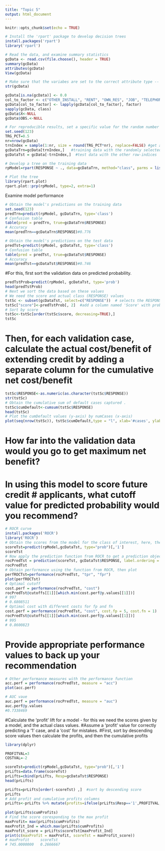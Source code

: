 ---
title: "Topic 5"
output: html_document
---

```{r setup, include=FALSE}
knitr::opts_chunk$set(echo = TRUE)
```

```{r}
# Install the 'rpart' package to develop decision trees
install.packages('rpart')
library('rpart')
```

```{r}
# Read the data, and examine summary statistics 
gcData <- read.csv(file.choose(), header = TRUE)
summary(gcData)
attributes(gcData)
View(gcData)
```

```{r}
# Make sure that the variabes are set to the correct attribute type -- factor, integer, numeric
str(gcData)
```

```{r}
gcData[is.na(gcData)] <- 0.0
col_to_factor <- c("OTHER_INSTALL", "RENT", "OWN_RES", "JOB", "TELEPHONE", "FOREIGN", "RESPONSE", "SAV_ACCT", "EMPLOYMENT", "MALE_DIV", "MALE_SINGLE", "MALE_MAR_or_WID", "CO.APPLICANT", "GUARANTOR", "PRESENT_RESIDENT", "REAL_ESTATE", "PROP_UNKN_NONE", "CHK_ACCT", "HISTORY", "NEW_CAR", "USED_CAR", "FURNITURE", "RADIO.TV", "EDUCATION", "RETRAINING")
gcData[col_to_factor] <- lapply(gcData[col_to_factor], factor)
sapply(gcData, class)
gcData$X<-NULL
gcData$OBS.<-NULL

# For reproducible results, set a specific value for the random number seed
set.seed(123)
TRG_PCT=0.5
nr=nrow(gcData)
trnIndex = sample(1:nr, size = round(TRG_PCT*nr), replace=FALSE) #get a random 50% sample of row-indices
gcDataTrn=gcData[trnIndex,]   #training data with the randomly selected row-indices
gcDataTst = gcData[-trnIndex,]  #test data with the other row-indices

# Develop a tree on the training data
rpModel=rpart(RESPONSE ~ ., data=gcDataTrn, method="class", parms = list(split ='information'), control = rpart.control(minsplit = 10, cp=0.02908277))

# Plot the tree
library(rpart.plot)
rpart.plot::prp(rpModel, type=2, extra=1)
```

Examine model performance
```{r}
# Obtain the model's predictions on the training data
set.seed(123)
predTrn=predict(rpModel, gcDataTrn, type='class')
# Confusion table
table(pred = predTrn, true=gcDataTrn$RESPONSE)
# Accuracy
mean(predTrn==gcDataTrn$RESPONSE)#0.776

# Obtain the model's predictions on the test data
predTst=predict(rpModel, gcDataTst, type='class')
# Confusion table
table(pred = predTst, true=gcDataTst$RESPONSE)
# Accuracy
mean(predTst==gcDataTst$RESPONSE)#0.746
```
#For this, first sort the validation data on predicted probability.
```{r}
predTstProb=predict(rpModel, gcDataTst, type='prob')
head(predTstProb)
# Next we sort the data based on these values
# We need the score and actual class (RESPONSE) values
tstSc <- subset(gcDataTst, select=c("RESPONSE"))  # selects the RESPONSE column into tstSc
tstSc["score"]<-predTstProb[, 2]  #add a column named 'Score' with prob(1) values in the first column of predTstProb
# Sort by score
tstSc<-tstSc[order(tstSc$score, decreasing=TRUE),]
tstSc
```
# Then, for each validation case, calculate the actual cost/benefit of extending credit by adding a separate column for the cumulative net cost/benefit
```{r} 
tstSc$RESPONSE<-as.numeric(as.character(tstSc$RESPONSE))
str(tstSc)
# Obtain the cumulative sum of default cases captured .
tstSc$cumDefault<-cumsum(tstSc$RESPONSE)
head(tstSc)
# Plot the cumDefault values (y-axis) by numCases (x-axis)
plot(seq(nrow(tstSc)), tstSc$cumDefault,type = "l", xlab='#cases', ylab='#default')
```
# How far into the validation data would you go to get maximum net benefit? 
# In using this model to score future credit # applicants, what cutoff value for predicted probability would you recommend?
```{r}
# ROCR curve
install.packages('ROCR')
library('ROCR')
# Obtain the scores from the model for the class of interest, here, the prob('1')
scoreTst=predict(rpModel,gcDataTst, type="prob")[,'1']  
scoreTst
# Now apply the prediction function from ROCR to get a prediction object
rocPredTst = prediction(scoreTst, gcDataTst$RESPONSE, label.ordering = c('0', '1'))  
rocPredTst
# Obtain performance using the function from ROCR, then plot
perfROCTst=performance(rocPredTst, "tpr", "fpr")
plot(perfROCTst)
# Optimal cutoff
cost.perf = performance(rocPredTst, "cost")
rocPredTst@cutoffs[[1]][which.min(cost.perf@y.values[[1]])]
# 997 
# 0.6808511
# Optimal cost with different costs for fp and fn
cost.perf = performance(rocPredTst, "cost", cost.fp = 5, cost.fn = 1)
rocPredTst@cutoffs[[1]][which.min(cost.perf@y.values[[1]])]
# 995 
# 0.8600823 
```
# Provide appropriate performance values to back up your recommendation
```{r}
# Other performance measures with the performance function
acc.perf = performance(rocPredTst, measure = "acc")
plot(acc.perf)

# AUC vaue
auc.perf = performance(rocPredTst, measure = "auc")
auc.perf@y.values
#0.7338469
```
#Calculate the 'profit' lift for a model - for this we need the scores given by a model, and the actual class values.
#Assume a 'profit' value for correctly predicting a '1' case, and a 'cost' for mistakes.
#First, sort by descending score values then calculate the profits, and then the cumulative profits
```{r}
library(dplyr)

PROFITVAL=3
COSTVAL=-2

scoreTst=predict(rpModel,gcDataTst, type="prob")[,'1'] 
prLifts=data.frame(scoreTst)
prLifts=cbind(prLifts, Resp=gcDataTst$RESPONSE)
head(prLifts)

prLifts=prLifts[order(-scoreTst) ,]  #sort by descending score
prLifts
# Add profit and cumulative profits columns
prLifts<-prLifts %>% mutate(profits=ifelse(prLifts$Resp=='1',PROFITVAL,COSTVAL),cumProfits=cumsum(profits))
                                  
plot(prLifts$cumProfits)
# Find the score coresponding to the max profit
maxProfit= max(prLifts$cumProfits)
maxProfit_Ind = which.max(prLifts$cumProfits)
maxProfit_score = prLifts$scoreTst[maxProfit_Ind]
print(c(maxProfit = maxProfit, scoreTst = maxProfit_score))
# maxProfit     scoreTst 
# 745.0000000   0.2666667 
```
